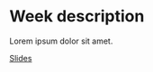 # Week description

Lorem ipsum dolor sit amet.

[Slides](https://duerrsimon.github.io/hevs-quarto/slides/Week1/slides.html){.btn .btn-outline-primary .btn role="button"} 


